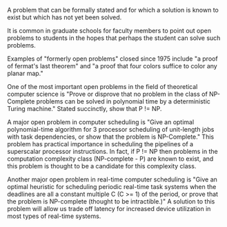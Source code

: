 {{cleanup}}
A problem that can be formally stated and for which a solution is known to exist but which has not yet been solved.

It is common in graduate schools for faculty members to point out open problems to students in the hopes that perhaps the student can solve such problems.

Examples of "formerly open problems" closed since 1975 include "a proof of fermat's last theorem" and "a proof that four colors suffice to color any planar map."

One of the most important open problems in the field of theoretical computer science is "Prove or disprove that no problem in the class of NP-Complete problems can be solved in polynomial time by a deterministic Turing machine."  Stated succinctly, show that P != NP.

A major open problem in computer scheduling is "Give an optimal polynomial-time algorithm for 3 processor scheduling of unit-length jobs with task dependencies, or show that the problem is NP-Complete."  This problem has practical importance in scheduling the pipelines of a superscalar processor instructions.  In fact, if P != NP then problems in the computation complexity class (NP-complete - P) are known to exist, and this problem is thought to be a candidate for this complexity class.

Another major open problem in real-time computer scheduling is "Give an optimal heuristic for scheduling periodic real-time task systems when the deadlines are all a constant multiple C (C >= 1) of the period, or prove that the problem is NP-complete (thought to be intractible.)"  A solution to this problem will allow us trade off latency for increased device utilization in most types of real-time systems.